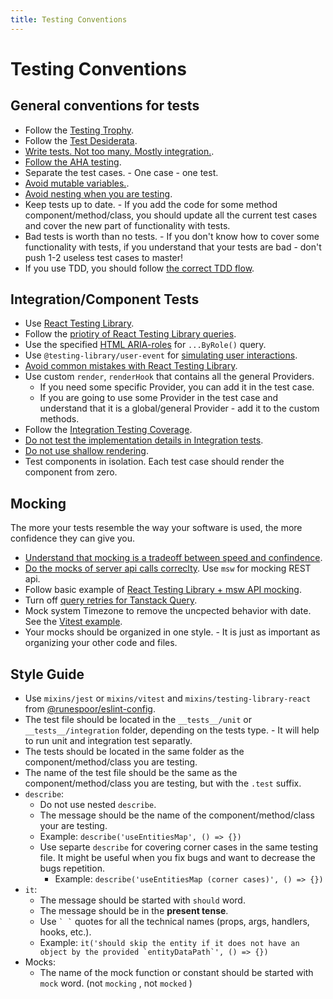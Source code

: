 ```yaml
---
title: Testing Conventions
---
```


# Testing Conventions

## General conventions for tests

- Follow the [Testing Trophy](/docs/engineering-playbook/testing/ideal-testing-trophy).
- Follow the [Test Desiderata](/docs/engineering-playbook/testing/test-desiderata).
- [Write tests. Not too many. Mostly integration.](https://kentcdodds.com/blog/write-tests).
- [Follow the AHA testing](https://kentcdodds.com/blog/aha-testing).
- Separate the test cases. - One case - one test.
- [Avoid mutable variables.](https://x.com/kentcdodds/status/1154468901121482753?s=20).
- [Avoid nesting when you are testing](https://kentcdodds.com/blog/avoid-nesting-when-youre-testing).
- Keep tests up to date. - If you add the code for some method component/method/class, you should update all the current test cases and cover the new part of functionality with tests.
- Bad tests is worth than no tests. - If you don't know how to cover some functionality with tests, if you understand that your tests are bad - don't push 1-2 useless test cases to master!
- If you use TDD, you should follow [the correct TDD flow](/docs/engineering-playbook/testing/tdd).

## Integration/Component Tests

- Use [React Testing Library](https://testing-library.com/docs/react-testing-library/intro/).
- Follow the [priotiry of React Testing Library queries](https://testing-library.com/docs/queries/about#priority).
- Use the specified [HTML ARIA-roles](https://developer.mozilla.org/en-US/docs/Web/Accessibility/ARIA/Roles) for `...ByRole()` query. 
- Use `@testing-library/user-event` for [simulating user interactions](https://testing-library.com/docs/user-event/intro/).
- [Avoid common mistakes with React Testing Library](https://kentcdodds.com/blog/common-mistakes-with-react-testing-library).
- Use custom `render`, `renderHook` that contains all the general Providers. 
  - If you need some specific Provider, you can add it in the test case.
  - If you are going to use some Provider in the test case and understand that it is a global/general Provider - add it to the custom methods.
- Follow the [Integration Testing Coverage](/docs/engineering-playbook/testing/integration-testsing-coverage).
- [Do not test the implementation details in Integration tests](https://kentcdodds.com/blog/testing-implementation-details).
- [Do not use shallow rendering](https://kentcdodds.com/blog/why-i-never-use-shallow-rendering).
- Test components in isolation. Each test case should render the component from zero.

## Mocking

The more your tests resemble the way your software is used, the more confidence they can give you.

- [Understand that mocking is a tradeoff between speed and confindence](https://kentcdodds.com/blog/the-merits-of-mocking).
- [Do the mocks of server api calls correclty](https://kentcdodds.com/blog/stop-mocking-fetch). Use `msw` for mocking REST api.
- Follow basic example of [React Testing Library + msw API mocking](https://testing-library.com/docs/react-testing-library/example-intro/#full-example).
- Turn off [query retries for Tanstack Query](https://tanstack.com/query/latest/docs/framework/react/guides/testing#turn-off-retries).
- Mock system Timezone to remove the uncpected behavior with date. See the [Vitest example](https://github.com/vitest-dev/vitest/issues/1575#issuecomment-1439286286).
- Your mocks should be organized in one style. - It is just as important as organizing your other code and files.

## Style Guide

- Use `mixins/jest` or `mixins/vitest` and `mixins/testing-library-react` from [@runespoor/eslint-config](https://github.com/runespoor-engineering/runespoorstack/tree/main/eslint/eslint-config).
- The test file should be located in the `__tests__/unit` or `__tests__/integration` folder, depending on the tests type. - It will help to run unit and integration test separatly.
- The tests should be located in the same folder as the component/method/class you are testing.
- The name of the test file should be the same as the component/method/class you are testing, but with the `.test` suffix.
- `describe`:
  - Do not use nested `describe`.
  - The message should be the name of the component/method/class your are testing.
  - Example: `describe('useEntitiesMap', () => {})`
  - Use separte `describe` for covering corner cases in the same testing file. It might be useful when you fix bugs and want to decrease the bugs repetition.
    - Example: `describe('useEntitiesMap (corner cases)', () => {})`
- `it`:
  - The message should be started with `should` word.
  - The message should be in the **present tense**.
  - Use `` ` ` `` quotes for all the technical names (props, args, handlers, hooks, etc.).
  - Example: ``it('should skip the entity if it does not have an object by the provided `entityDataPath`', () => {})``
- Mocks:
  - The name of the mock function or constant should be started with `mock` word. (not `mocking` , not `mocked` )


